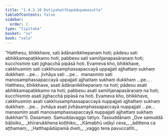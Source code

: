```yaml
---
title: "1.4.3.10 Dutiyahatthapādopamasutta"
tableOfContents: false
sidebar:
  order: 2
type: "tipitaka"
basket: "su"
book: "sala"
---
```



<DynamicBreadcrumb />

<Division number="237" book="sala" bookNo="13" page="380">

<Paragraph number="994" book="sala">
“Hatthesu, bhikkhave, sati ādānanikkhepanaṃ hoti; pādesu sati abhikkamapaṭikkamo hoti; pabbesu sati samiñjanapasāraṇaṃ hoti; kucchismiṃ sati jighacchā pipāsā hoti. Evameva kho, bhikkhave, cakkhusmiṃ sati cakkhusamphassapaccayā uppajjati ajjhattaṃ sukhaṃ dukkhaṃ …pe…  jivhāya sati …pe…  manasmiṃ sati manosamphassapaccayā uppajjati ajjhattaṃ sukhaṃ dukkhaṃ …pe… .
</Paragraph>

<Paragraph number="995" book="sala">
Hatthesu, bhikkhave, asati ādānanikkhepanaṃ na hoti; pādesu asati abhikkamapaṭikkamo na hoti; pabbesu asati samiñjanapasāraṇaṃ na hoti; kucchismiṃ asati jighacchā pipāsā na hoti. Evameva kho, bhikkhave, cakkhusmiṃ asati cakkhusamphassapaccayā nuppajjati ajjhattaṃ sukhaṃ dukkhaṃ …pe…  jivhāya asati jivhāsamphassapaccayā nuppajjati …pe…  manasmiṃ asati manosamphassapaccayā nuppajjati ajjhattaṃ sukhaṃ dukkhan”ti.

</Paragraph>
</Division>

<Paragraph number="996" type="center" book="sala">
Dasamaṃ.



</Paragraph>

<Paragraph number="997" type="center" book="sala">
Samuddavaggo tatiyo.



</Paragraph>

<Paragraph number="998" type="center" book="sala">
Tassuddānaṃ


</Paragraph>

<Paragraph number="999" type="verses" book="sala">
_Dve samuddā bāḷisiko,_  
_khīrarukkhena koṭṭhiko;_  
_Kāmabhū udāyī ceva,_  
_ādittena ca aṭṭhamaṃ;_  
_Hatthapādūpamā dveti,_  
_vaggo tena pavuccatīti._
</Paragraph>
